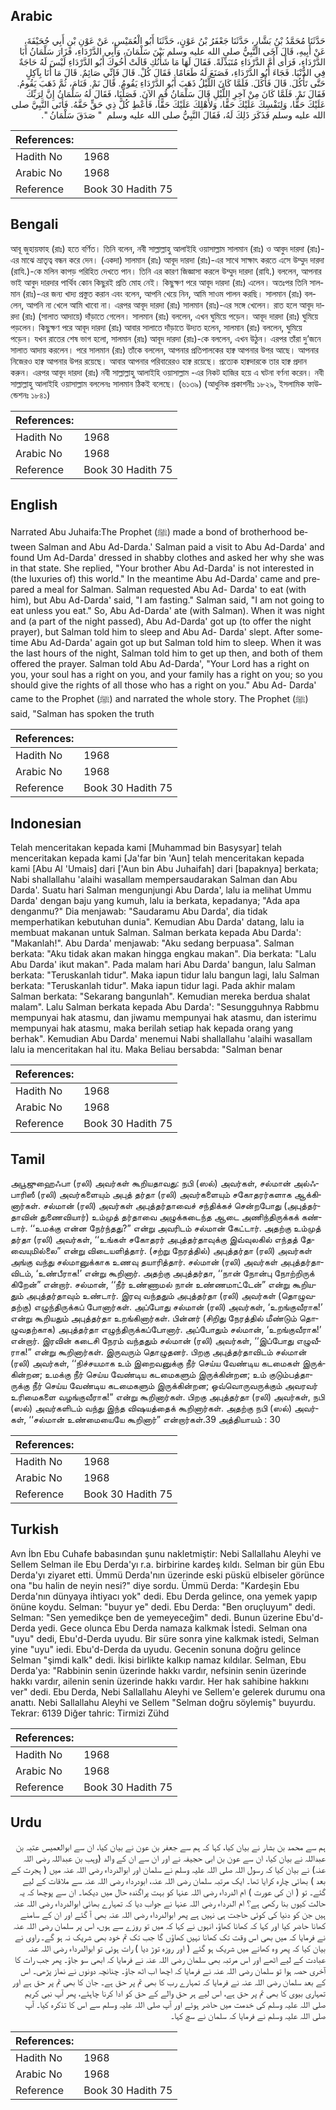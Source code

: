 ## Arabic

<div dir="rtl" lang="ar" style={{fontSize:'larger',backgroundColor:'#f8f9fa',padding:20}}>حَدَّثَنَا مُحَمَّدُ بْنُ بَشَّارٍ، حَدَّثَنَا جَعْفَرُ بْنُ عَوْنٍ، حَدَّثَنَا أَبُو الْعُمَيْسِ، عَنْ عَوْنِ بْنِ أَبِي جُحَيْفَةَ، عَنْ أَبِيهِ، قَالَ آخَى النَّبِيُّ صلى الله عليه وسلم بَيْنَ سَلْمَانَ، وَأَبِي الدَّرْدَاءِ، فَزَارَ سَلْمَانُ أَبَا الدَّرْدَاءِ، فَرَأَى أُمَّ الدَّرْدَاءِ مُتَبَذِّلَةً‏.‏ فَقَالَ لَهَا مَا شَأْنُكِ قَالَتْ أَخُوكَ أَبُو الدَّرْدَاءِ لَيْسَ لَهُ حَاجَةٌ فِي الدُّنْيَا‏.‏ فَجَاءَ أَبُو الدَّرْدَاءِ، فَصَنَعَ لَهُ طَعَامًا‏.‏ فَقَالَ كُلْ‏.‏ قَالَ فَإِنِّي صَائِمٌ‏.‏ قَالَ مَا أَنَا بِآكِلٍ حَتَّى تَأْكُلَ‏.‏ قَالَ فَأَكَلَ‏.‏ فَلَمَّا كَانَ اللَّيْلُ ذَهَبَ أَبُو الدَّرْدَاءِ يَقُومُ‏.‏ قَالَ نَمْ‏.‏ فَنَامَ، ثُمَّ ذَهَبَ يَقُومُ‏.‏ فَقَالَ نَمْ‏.‏ فَلَمَّا كَانَ مِنْ آخِرِ اللَّيْلِ قَالَ سَلْمَانُ قُمِ الآنَ‏.‏ فَصَلَّيَا، فَقَالَ لَهُ سَلْمَانُ إِنَّ لِرَبِّكَ عَلَيْكَ حَقًّا، وَلِنَفْسِكَ عَلَيْكَ حَقًّا، وَلأَهْلِكَ عَلَيْكَ حَقًّا، فَأَعْطِ كُلَّ ذِي حَقٍّ حَقَّهُ‏.‏ فَأَتَى النَّبِيَّ صلى الله عليه وسلم فَذَكَرَ ذَلِكَ لَهُ، فَقَالَ النَّبِيُّ صلى الله عليه وسلم ‏ "‏ صَدَقَ سَلْمَانُ ‏"‏‏.‏</div><div style={{backgroundColor:'#f8f9fa',padding:20, marginBottom: 10}}><table>
        <thead>
          <tr>
            <th>References:</th>
            <th></th>
          </tr>
        </thead>
        <tbody><tr><td>Hadith No</td><td>1968</td></tr><tr><td>Arabic No</td><td>1968</td></tr><tr><td>Reference</td><td>Book 30 Hadith 75</td></tr></tbody></table></div>

## Bengali

<div dir="ltr" lang="bn" style={{fontSize:'larger',backgroundColor:'#f8f9fa',padding:20}}>আবূ জুহায়ফাহ (রাঃ) হতে বর্ণিত। তিনি বলেন, নবী সাল্লাল্লাহু আলাইহি ওয়াসাল্লাম সালমান (রাঃ) ও আবুদ দারদা (রাঃ)-এর মাঝে ভ্রাতৃত্ব বন্ধন করে দেন। (একদা) সালমান (রাঃ) আবূদ দারদা (রাঃ)-এর সাথে সাক্ষাৎ করতে এসে উম্মুদ দারদা (রাযি.)-কে মলিন কাপড় পরিহিত দেখতে পান। তিনি এর কারণ জিজ্ঞাসা করলে উম্মুদ দারদা (রাযি.) বললেন, আপনার ভাই আবুদ দারদার পার্থিব কোন কিছুরই প্রতি মোহ নেই। কিছুক্ষণ পরে আবূদ দারদা (রাঃ) এলেন। অতঃপর তিনি সালমান (রাঃ)-এর জন্য খাদ্য প্রস্তুত করান এবং বলেন, আপনি খেয়ে নিন, আমি সাওম পালন করছি। সালমান (রাঃ) বললেন, আপনি না খেলে আমি খাবো না। এরপর আবূদ দারদা (রাঃ) সালমান (রাঃ)-এর সঙ্গে খেলেন। রাত হলে আবূদ দারদা (রাঃ) (সালাত আদায়ে) দাঁড়াতে গেলেন। সালমান (রাঃ) বললেন, এখন ঘুমিয়ে পড়েন। আবূদ দারদা (রাঃ) ঘুমিয়ে পড়লেন। কিছুক্ষণ পরে আবূদ দারদা (রাঃ) আবার সালাতে দাঁড়াতে উদ্যত হলেন, সালমান (রাঃ) বললেন, ঘুমিয়ে পড়েন। যখন রাতের শেষ ভাগ হলো, সালমান (রাঃ) আবূদ দারদা (রাঃ)-কে বললেন, এখন উঠুন। এরপর তাঁরা দু’জনে সালাত আদায় করলেন। পরে সালমান (রাঃ) তাঁকে বললেন, আপনার প্রতিপালকের হাক্ব আপনার উপর আছে। আপনার নিজেরও হাক্ব আপনার উপর রয়েছে। আবার আপনার পরিবারেরও হাক্ব রয়েছে। প্রত্যেক হাক্বদারকে তার হাক্ব প্রদান করুন। এরপর আবূদ দারদা (রাঃ) নবী সাল্লাল্লাহু আলাইহি ওয়াসাল্লাম -এর নিকট হাজির হয়ে এ ঘটনা বর্ণনা করেন। নবী সাল্লাল্লাহু আলাইহি ওয়াসাল্লাম বললেনঃ সালমান ঠিকই বলেছে। (৬১৩৯) (আধুনিক প্রকাশনীঃ ১৮২৯, ইসলামিক ফাউন্ডেশনঃ ১৮৪১)</div><div style={{backgroundColor:'#f8f9fa',padding:20, marginBottom: 10}}><table>
        <thead>
          <tr>
            <th>References:</th>
            <th></th>
          </tr>
        </thead>
        <tbody><tr><td>Hadith No</td><td>1968</td></tr><tr><td>Arabic No</td><td>1968</td></tr><tr><td>Reference</td><td>Book 30 Hadith 75</td></tr></tbody></table></div>

## English

<div dir="ltr" lang="en" style={{fontSize:'larger',backgroundColor:'#f8f9fa',padding:20}}>Narrated Abu Juhaifa:The Prophet (ﷺ) made a bond of brotherhood between Salman and Abu Ad-Darda.' Salman paid a visit to Abu Ad-Darda' and found Um Ad-Darda' dressed in shabby clothes and asked her why she was in that state. She replied, "Your brother Abu Ad-Darda' is not interested in (the luxuries of) this world." In the meantime Abu Ad-Darda' came and prepared a meal for Salman. Salman requested Abu Ad- Darda' to eat (with him), but Abu Ad-Darda' said, "I am fasting." Salman said, "I am not going to eat unless you eat." So, Abu Ad-Darda' ate (with Salman). When it was night and (a part of the night passed), Abu Ad-Darda' got up (to offer the night prayer), but Salman told him to sleep and Abu Ad- Darda' slept. After sometime Abu Ad-Darda' again got up but Salman told him to sleep. When it was the last hours of the night, Salman told him to get up then, and both of them offered the prayer. Salman told Abu Ad-Darda', "Your Lord has a right on you, your soul has a right on you, and your family has a right on you; so you should give the rights of all those who has a right on you." Abu Ad- Darda' came to the Prophet (ﷺ) and narrated the whole story. The Prophet (ﷺ) said, "Salman has spoken the truth</div><div style={{backgroundColor:'#f8f9fa',padding:20, marginBottom: 10}}><table>
        <thead>
          <tr>
            <th>References:</th>
            <th></th>
          </tr>
        </thead>
        <tbody><tr><td>Hadith No</td><td>1968</td></tr><tr><td>Arabic No</td><td>1968</td></tr><tr><td>Reference</td><td>Book 30 Hadith 75</td></tr></tbody></table></div>

## Indonesian

<div dir="ltr" lang="id" style={{fontSize:'larger',backgroundColor:'#f8f9fa',padding:20}}>Telah menceritakan kepada kami [Muhammad bin Basysyar] telah menceritakan kepada kami [Ja'far bin 'Aun] telah menceritakan kepada kami [Abu Al 'Umais] dari ['Aun bin Abu Juhaifah] dari [bapaknya] berkata; Nabi shallallahu 'alaihi wasallam mempersaudarakan Salman dan Abu Darda'. Suatu hari Salman mengunjungi Abu Darda', lalu ia melihat Ummu Darda' dengan baju yang kumuh, lalu ia berkata, kepadanya; "Ada apa denganmu?" Dia menjawab: "Saudaramu Abu Darda', dia tidak memperhatikan kebutuhan dunia". Kemudian Abu Darda' datang, lalu ia membuat makanan untuk Salman. Salman berkata kepada Abu Darda': "Makanlah!". Abu Darda' menjawab: "Aku sedang berpuasa". Salman berkata: "Aku tidak akan makan hingga engkau makan". Dia berkata: "Lalu Abu Darda' ikut makan". Pada malam hari Abu Darda' bangun, lalu Salman berkata: "Teruskanlah tidur". Maka iapun tidur lalu bangun lagi, lalu Salman berkata: "Teruskanlah tidur". Maka iapun tidur lagi. Pada akhir malam Salman berkata: "Sekarang bangunlah". Kemudian mereka berdua shalat malam". Lalu Salman berkata kepada Abu Darda': "Sesungguhnya Rabbmu mempunyai hak atasmu, dan jiwamu mempunyai hak atasmu, dan isterimu mempunyai hak atasmu, maka berilah setiap hak kepada orang yang berhak". Kemudian Abu Darda' menemui Nabi shallallahu 'alaihi wasallam lalu ia menceritakan hal itu. Maka Beliau bersabda: "Salman benar</div><div style={{backgroundColor:'#f8f9fa',padding:20, marginBottom: 10}}><table>
        <thead>
          <tr>
            <th>References:</th>
            <th></th>
          </tr>
        </thead>
        <tbody><tr><td>Hadith No</td><td>1968</td></tr><tr><td>Arabic No</td><td>1968</td></tr><tr><td>Reference</td><td>Book 30 Hadith 75</td></tr></tbody></table></div>

## Tamil

<div dir="ltr" lang="ta" style={{fontSize:'larger',backgroundColor:'#f8f9fa',padding:20}}>அபூஜுஹைஃபா (ரலி) அவர்கள் கூறியதாவது: நபி (ஸல்) அவர்கள், சல்மான் அல்ஃபாரிஸீ (ரலி) அவர்களையும் அபுத் தர்தா (ரலி) அவர்களையும் சகோதரர்களாக ஆக்கினார்கள். சல்மான் (ரலி) அவர்கள் அபுத்தர்தாவைச் சந்திக்கச் சென்றபோது (அபுத்தர்தாவின் துணைவியார்) உம்முத் தர்தாவை அழுக்கடைந்த ஆடை அணிந்திருக்கக் கண்டார். ‘‘உமக்கு என்ன நேர்ந்தது?” என்று அவரிடம் சல்மான் கேட்டார். அதற்கு உம்முத் தர்தா (ரலி) அவர்கள், ‘‘உங்கள் சகோதரர் அபுத்தர்தாவுக்கு இவ்வுலகில் எந்தத் தேவையுமில்லை” என்று விடையளித்தார். (சற்று நேரத்தில்) அபுத்தர்தா (ரலி) அவர்கள் அங்கு வந்து சல்மானுக்காக உணவு தயாரித்தார். சல்மான் (ரலி) அவர்கள் அபுத்தர்தாவிடம், ‘உண்பீராக!’ என்று கூறினார். அதற்கு அபுத்தர்தா, ‘‘நான் நோன்பு நோற்றிருக் கிறேன்” என்றார். சல்மான், ‘‘நீர் உண்ணாமல் நான் உண்ணமாட்டேன்” என்று கூறியதும் அபுத்தர்தாவும் உண்டார். இரவு வந்ததும் அபுத்தர்தா (ரலி) அவர்கள் (தொழுவதற்கு) எழுந்திருக்கப் போனார்கள். அப்போது சல்மான் (ரலி) அவர்கள், ‘உறங்குவீராக!’ என்று கூறியதும் அபுத்தர்தா உறங்கினார்கள். பின்னர் (சிறிது நேரத்தில் மீண்டும் தொழுவதற்காக) அபுத்தர்தா எழுந்திருக்கப்போனார். அப்போதும் சல்மான், ‘உறங்குவீராக!’ என்றார். இரவின் கடைசி நேரம் வந்ததும் சல்மான் (ரலி) அவர்கள், ‘‘இப்போது எழுவீராக!” என்று கூறினார்கள். இருவரும் தொழுதனர். பிறகு அபுத்தர்தாவிடம் சல்மான் (ரலி) அவர்கள், ‘‘நிச்சயமாக உம் இறைவனுக்கு நீர் செய்ய வேண்டிய கடமைகள் இருக்கின்றன; உமக்கு நீர் செய்ய வேண்டிய கடமைகளும் இருக்கின்றன; உம் குடும்பத்தாருக்கு நீர் செய்ய வேண்டிய கடமைகளும் இருக்கின்றன; ஒவ்வொருவருக்கும் அவரவர் உரிமைகளை வழங்குவீராக!” என்று கூறினார்கள். பிறகு அபுத்தர்தா (ரலி) அவர்கள், நபி (ஸல்) அவர்களிடம் வந்து இந்த விஷயத்தைக் கூறினார்கள். அதற்கு நபி (ஸல்) அவர்கள், ‘‘சல்மான் உண்மையையே கூறினார்” என்றார்கள்.39 அத்தியாயம் : 30</div><div style={{backgroundColor:'#f8f9fa',padding:20, marginBottom: 10}}><table>
        <thead>
          <tr>
            <th>References:</th>
            <th></th>
          </tr>
        </thead>
        <tbody><tr><td>Hadith No</td><td>1968</td></tr><tr><td>Arabic No</td><td>1968</td></tr><tr><td>Reference</td><td>Book 30 Hadith 75</td></tr></tbody></table></div>

## Turkish

<div dir="ltr" lang="tr" style={{fontSize:'larger',backgroundColor:'#f8f9fa',padding:20}}>Avn İbn Ebu Cuhafe babasından şunu nakletmiştir: Nebi Sallallahu Aleyhi ve Sellem Selman ile Ebu Derda'yı r.a. birbirine kardeş kıldı. Selman bir gün Ebu Derda'yı ziyaret etti. Ümmü Derda'nın üzerinde eski püskü elbiseler görünce ona "bu halin de neyin nesi?" diye sordu. Ümmü Derda: "Kardeşin Ebu Derda'nın dünyaya ihtiyacı yok" dedi. Ebu Derda gelince, ona yemek yapıp önüne koydu. Selman: "buyur ye" dedi. Ebu Derda: "Ben oruçluyum" dedi. Selman: "Sen yemedikçe ben de yemeyeceğim" dedi. Bunun üzerine Ebu'd-Derda yedi. Gece olunca Ebu Derda namaza kalkmak İstedi. Selman ona "uyu" dedi, Ebu'd-Derda uyudu. Bir süre sonra yine kalkmak istedi, Selman yine "uyu" iedi. Ebu'd-Derda da uyudu. Gecenin sonuna doğru gelince Selman "şimdi kalk" dedi. İkisi birlikte kalkıp namaz kıldılar. Selman, Ebu Derda'ya: "Rabbinin senin üzerinde hakkı vardır, nefsinin senin üzerinde hakkı vardır, ailenin senin üzerinde hakkı vardır. Her hak sahibine hakkını ver" dedi. Ebu Derda, Nebi Sallallahu Aleyhi ve Sellem'e gelerek durumu ona anattı. Nebi Sallallahu Aleyhi ve Sellem "Selman doğru söylemiş" buyurdu. Tekrar: 6139 Diğer tahric: Tirmizi Zühd</div><div style={{backgroundColor:'#f8f9fa',padding:20, marginBottom: 10}}><table>
        <thead>
          <tr>
            <th>References:</th>
            <th></th>
          </tr>
        </thead>
        <tbody><tr><td>Hadith No</td><td>1968</td></tr><tr><td>Arabic No</td><td>1968</td></tr><tr><td>Reference</td><td>Book 30 Hadith 75</td></tr></tbody></table></div>

## Urdu

<div dir="rtl" lang="ur" style={{fontSize:'larger',backgroundColor:'#f8f9fa',padding:20}}>ہم سے محمد بن بشار نے بیان کیا، کہا کہ ہم سے جعفر بن عون نے بیان کیا، ان سے ابوالعمیس عتبہ بن عبداللہ نے بیان کیا، ان سے عون بن ابی حجیفہ نے اور ان سے ان کے والد (وہب بن عبداللہ رضی اللہ عنہ) نے بیان کیا کہ رسول اللہ صلی اللہ علیہ وسلم نے سلمان اور ابوالدرداء رضی اللہ عنہ میں ( ہجرت کے بعد ) بھائی چارہ کرایا تھا۔ ایک مرتبہ سلمان رضی اللہ عنہ، ابودرداء رضی اللہ عنہ سے ملاقات کے لیے گئے۔ تو ( ان کی عورت ) ام الدرداء رضی اللہ عنہا کو بہت پراگندہ حال میں دیکھا۔ ان سے پوچھا کہ یہ حالت کیوں بنا رکھی ہے؟ ام الدرداء رضی اللہ عنہا نے جواب دیا کہ تمہارے بھائی ابوالدرداء رضی اللہ عنہ ہیں جن کو دنیا کی کوئی حاجت ہی نہیں ہے پھر ابوالدرداء رضی اللہ عنہ بھی آ گئے اور ان کے سامنے کھانا حاضر کیا اور کہا کہ کھانا کھاؤ، انہوں نے کہا کہ میں تو روزے سے ہوں، اس پر سلمان رضی اللہ عنہ نے فرمایا کہ میں بھی اس وقت تک کھانا نہیں کھاؤں گا جب تک تم خود بھی شریک نہ ہو گے۔ راوی نے بیان کیا کہ پھر وہ کھانے میں شریک ہو گئے ( اور روزہ توڑ دیا ) رات ہوئی تو ابوالدرداء رضی اللہ عنہ عبادت کے لیے اٹھے اور اس مرتبہ بھی سلمان رضی اللہ عنہ نے فرمایا کہ ابھی سو جاؤ۔ پھر جب رات کا آخری حصہ ہوا تو سلمان رضی اللہ عنہ نے فرمایا کہ اچھا اب اٹھ جاؤ۔ چنانچہ دونوں نے نماز پڑھی۔ اس کے بعد سلمان رضی اللہ عنہ نے فرمایا کہ تمہارے رب کا بھی تم پر حق ہے۔ جان کا بھی تم پر حق ہے اور تمہاری بیوی کا بھی تم پر حق ہے، اس لیے ہر حق والے کے حق کو ادا کرنا چاہئے، پھر آپ نبی کریم صلی اللہ علیہ وسلم کی خدمت میں حاضر ہوئے اور آپ صلی اللہ علیہ وسلم سے اس کا تذکرہ کیا۔ آپ صلی اللہ علیہ وسلم نے فرمایا کہ سلمان نے سچ کہا۔</div><div style={{backgroundColor:'#f8f9fa',padding:20, marginBottom: 10}}><table>
        <thead>
          <tr>
            <th>References:</th>
            <th></th>
          </tr>
        </thead>
        <tbody><tr><td>Hadith No</td><td>1968</td></tr><tr><td>Arabic No</td><td>1968</td></tr><tr><td>Reference</td><td>Book 30 Hadith 75</td></tr></tbody></table></div>